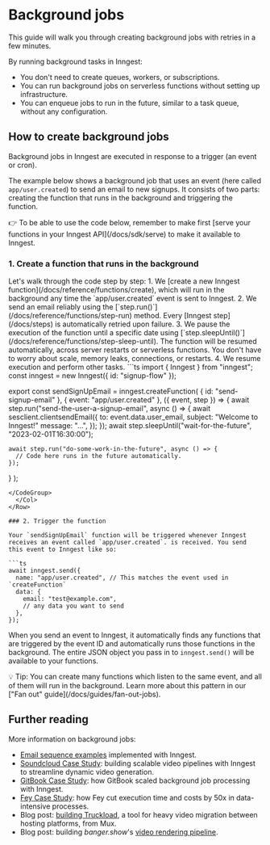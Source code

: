 

# Background jobs
This guide will walk you through creating background jobs with retries in a few minutes.

By running background tasks in Inngest:

- You don't need to create queues, workers, or subscriptions.
- You can run background jobs on serverless functions without setting up infrastructure.
- You can enqueue jobs to run in the future, similar to a task queue, without any configuration.

## How to create background jobs

Background jobs in Inngest are executed in response to a trigger (an event or cron).

The example below shows a background job that uses an event (here called `app/user.created`) to send an email to new signups. It consists of two parts: creating the function that runs in the background and triggering the function.

<aside>
👉 To be able to use the code below, remember to make first [serve your functions in your Inngest API](/docs/sdk/serve) to make it available to Inngest.
</aside>

### 1. Create a function that runs in the background

<Row>
  <Col>
Let's walk through the code step by step:
1. We [create a new Inngest function](/docs/reference/functions/create), which will run in the background any time the `app/user.created` event is sent to Inngest.
2. We send an email reliably using the [`step.run()`](/docs/reference/functions/step-run) method. Every [Inngest step](/docs/steps) is automatically retried upon failure.
3. We pause the execution of the function until a specific date using [`step.sleepUntil()`](/docs/reference/functions/step-sleep-until). The function will be resumed automatically, across server restarts or serverless functions. You don't have to worry about scale, memory leaks, connections, or restarts.
4. We resume execution and perform other tasks.
  </Col>
<Col>
<CodeGroup>
```ts
import { Inngest } from "inngest";
const inngest = new Inngest({ id: "signup-flow" });

export const sendSignUpEmail = inngest.createFunction(
  { id: "send-signup-email" },
  { event: "app/user.created" },
  ({ event, step }) => {
    await step.run("send-the-user-a-signup-email", async () => {
      await sesclient.clientsendEmail({
        to: event.data.user_email,
        subject: "Welcome to Inngest!"
        message: "...",
      });
    });
    await step.sleepUntil("wait-for-the-future", "2023-02-01T16:30:00");

    await step.run("do-some-work-in-the-future", async () => {
      // Code here runs in the future automatically.
    });
  }
);
```
</CodeGroup>
  </Col>
</Row>

### 2. Trigger the function

Your `sendSignUpEmail` function will be triggered whenever Inngest receives an event called `app/user.created`. is received. You send this event to Inngest like so:

```ts
await inngest.send({
  name: "app/user.created", // This matches the event used in `createFunction`
  data: {
    email: "test@example.com",
    // any data you want to send
  },
});
```

When you send an event to Inngest, it automatically finds any functions that are triggered by the event ID and automatically runs those functions in the background. The entire JSON object you pass in to `inngest.send()` will be available to your functions.

<Callout>
💡 Tip: You can create many functions which listen to the same event, and all of them will run in the background. Learn more about this pattern in our ["Fan out" guide](/docs/guides/fan-out-jobs).
</Callout>

## Further reading

More information on background jobs:
- [Email sequence examples](/docs/examples/email-sequence) implemented with Inngest.
- [Soundcloud Case Study](/customers/soundcloud): building scalable video pipelines with Inngest to streamline dynamic video generation.
- [GitBook Case Study](/customers/gitbook): how GitBook scaled background job processing with Inngest.
- [Fey Case Study](/customers/fey): how Fey cut execution time and costs by 50x in data-intensive processes.
- Blog post: [building Truckload](/blog/mux-migrating-video-collections), a tool for heavy video migration between hosting platforms, from Mux.
- Blog post: building _banger.show_'s [video rendering pipeline](/blog/banger-video-rendering-pipeline).